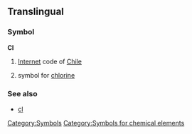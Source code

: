 ==Translingual==
===Symbol===
'''Cl'''
# [[Internet]] code of [[Chile]]
#{{chemistry}} symbol for [[chlorine]]
===See also===
*[[cl]]
[[Category:Symbols]]
[[Category:Symbols for chemical elements]]